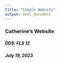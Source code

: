 ---
title: "Simple Website"
output: html_document
---

### Catherine's Website

##### DDS: FLS 12 
##### July 19, 2023 